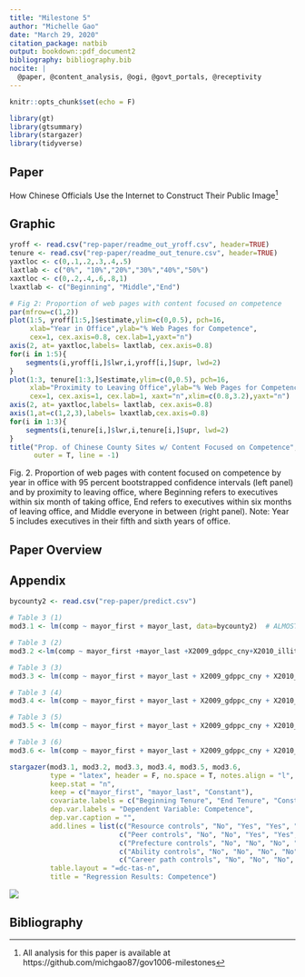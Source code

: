 ```yaml
---
title: "Milestone 5"
author: "Michelle Gao"
date: "March 29, 2020"
citation_package: natbib
output: bookdown::pdf_document2
bibliography: bibliography.bib
nocite: | 
  @paper, @content_analysis, @ogi, @govt_portals, @receptivity
---
```


```r
knitr::opts_chunk$set(echo = F)

library(gt)
library(gtsummary)
library(stargazer)
library(tidyverse)
```

## Paper

How Chinese Officials Use the Internet to Construct Their
Public Image^[All analysis for this paper is available at https://github.com/michgao87/gov1006-milestones]

## Graphic
```r
yroff <- read.csv("rep-paper/readme_out_yroff.csv", header=TRUE)
tenure <- read.csv("rep-paper/readme_out_tenure.csv", header=TRUE)
yaxtloc <- c(0,.1,.2,.3,.4,.5)
laxtlab <- c("0%", "10%","20%","30%","40%","50%")
xaxtloc <- c(0,.2,.4,.6,.8,1)
lxaxtlab <- c("Beginning", "Middle","End")

# Fig 2: Proportion of web pages with content focused on competence   
par(mfrow=c(1,2)) 
plot(1:5, yroff[1:5,]$estimate,ylim=c(0,0.5), pch=16,
     xlab="Year in Office",ylab="% Web Pages for Competence",
     cex=1, cex.axis=0.8, cex.lab=1,yaxt="n")
axis(2, at= yaxtloc,labels= laxtlab, cex.axis=0.8)
for(i in 1:5){
	segments(i,yroff[i,]$lwr,i,yroff[i,]$upr, lwd=2)
}
plot(1:3, tenure[1:3,]$estimate,ylim=c(0,0.5), pch=16,
     xlab="Proximity to Leaving Office",ylab="% Web Pages for Competence",
     cex=1, cex.axis=1, cex.lab=1, xaxt="n",xlim=c(0.8,3.2),yaxt="n")
axis(2, at= yaxtloc,labels= laxtlab, cex.axis=0.8)
axis(1,at=c(1,2,3),labels= lxaxtlab,cex.axis=0.8)
for(i in 1:3){
	segments(i,tenure[i,]$lwr,i,tenure[i,]$upr, lwd=2)
}
title("Prop. of Chinese County Sites w/ Content Focused on Competence",
      outer = T, line = -1)

```
Fig. 2. Proportion of web pages with content focused on competence by year in office with 95 percent bootstrapped confidence intervals (left panel) and by proximity to leaving office, where Beginning refers to executives within six month of taking office, End refers to executives within six months of leaving office, and Middle everyone in between (right panel). Note: Year 5 includes executives in their fifth and sixth years of office.

## Paper Overview


## Appendix
```r
bycounty2 <- read.csv("rep-paper/predict.csv")

# Table 3 (1)
mod3.1 <- lm(comp ~ mayor_first + mayor_last, data=bycounty2)  # ALMOST: mayo first yr more compolence

# Table 3 (2)
mod3.2 <-lm(comp ~ mayor_first +mayor_last +X2009_gdppc_cny+X2010_illiterateprop+itemploy + linksall+ county_mediaexp, data=bycounty2)

# Table 3 (3)
mod3.3 <- lm(comp ~ mayor_first + mayor_last + X2009_gdppc_cny + X2010_illiterateprop+itemploy + linksall+ county_mediaexp + sec_first + sec_last, data=bycounty2) 

# Table 3 (4)
mod3.4 <- lm(comp ~ mayor_first + mayor_last + X2009_gdppc_cny + X2010_illiterateprop+itemploy + linksall+ county_mediaexp + sec_first + sec_last + pref_ps_first + pref_ps_last + pref_ps_edulevel + pref_2010_gdppc, data=bycounty2)

# Table 3 (5)
mod3.5 <- lm(comp ~ mayor_first + mayor_last + X2009_gdppc_cny + X2010_illiterateprop+itemploy + linksall+ county_mediaexp + sec_first + sec_last + pref_ps_first + pref_ps_last + pref_ps_edulevel + pref_2010_gdppc + mayor_age + mayor_gender + mayor_edulevel, data=bycounty2)

# Table 3 (6)
mod3.6 <- lm(comp ~ mayor_first + mayor_last + X2009_gdppc_cny + X2010_illiterateprop+itemploy + linksall+ county_mediaexp + sec_first + sec_last + pref_ps_first + pref_ps_last + pref_ps_edulevel + pref_2010_gdppc + mayor_age + mayor_gender + mayor_edulevel+ mayor_promote, data=bycounty2)

```


```r
stargazer(mod3.1, mod3.2, mod3.3, mod3.4, mod3.5, mod3.6, 
          type = "latex", header = F, no.space = T, notes.align = "l",
          keep.stat = "n",
          keep = c("mayor_first", "mayor_last", "Constant"),
          covariate.labels = c("Beginning Tenure", "End Tenure", "Constant"),
          dep.var.labels = "Dependent Variable: Competence",
          dep.var.caption = "",
          add.lines = list(c("Resource controls", "No", "Yes", "Yes", "Yes", "Yes", "Yes"),
                           c("Peer controls", "No", "No", "Yes", "Yes", "Yes", "Yes"),
                           c("Prefecture controls", "No", "No", "No", "Yes", "Yes", "Yes"),
                           c("Ability controls", "No", "No", "No", "No", "Yes", "Yes"),
                           c("Career path controls", "No", "No", "No", "No", "Yes", "Yes")),
          table.layout = "=dc-tas-n",
          title = "Regression Results: Competence")
```

![](competence-regression-table.png)

## Bibliography
